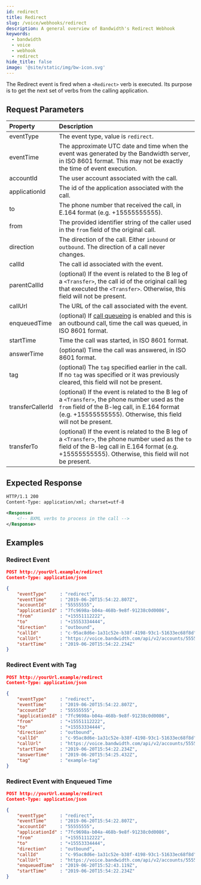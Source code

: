 ```yaml
---
id: redirect
title: Redirect
slug: /voice/webhooks/redirect
description: A general overview of Bandwidth's Redirect Webhook
keywords:
  - bandwidth
  - voice
  - webhook
  - redirect
hide_title: false
image: '@site/static/img/bw-icon.svg'
---
```



The Redirect event is fired when a `<Redirect>` verb is executed.  Its purpose is to get the next set of verbs from the calling application.

## Request Parameters

| Property         | Description |
|:-----------------|:------------|
| eventType        | The event type, value is `redirect`. |
| eventTime        | The approximate UTC date and time when the event was generated by the Bandwidth server, in ISO 8601 format. This may not be exactly the time of event execution. |
| accountId        | The user account associated with the call. |
| applicationId    | The id of the application associated with the call. |
| to               | The phone number that received the call, in E.164 format (e.g. +15555555555). |
| from             | The provided identifier string of the caller used in the `from` field of the original call. |
| direction        | The direction of the call. Either `inbound` or `outbound`. The direction of a call never changes. |
| callId           | The call id associated with the event. |
| parentCallId     | (optional) If the event is related to the B leg of a `<Transfer>`, the call id of the original call leg that executed the `<Transfer>`. Otherwise, this field will not be present. |
| callUrl          | The URL of the call associated with the event. |
| enqueuedTime     | (optional) If [call queueing](/apis/voice#operation/createCall) is enabled and this is an outbound call, time the call was queued, in ISO 8601 format. |
| startTime        | Time the call was started, in ISO 8601 format. |
| answerTime       | (optional) Time the call was answered, in ISO 8601 format. |
| tag              | (optional) The `tag` specified earlier in the call. If no `tag` was specified or it was previously cleared, this field will not be present. |
| transferCallerId | (optional) If the event is related to the B leg of a `<Transfer>`, the phone number used as the `from` field of the B-leg call, in E.164 format (e.g. +15555555555). Otherwise, this field will not be present. |
| transferTo       | (optional) If the event is related to the B leg of a `<Transfer>`, the phone number used as the `to` field of the B-leg call in E.164 format (e.g. +15555555555). Otherwise, this field will not be present. |

## Expected Response

```xml
HTTP/1.1 200
Content-Type: application/xml; charset=utf-8

<Response>
    <!-- BXML verbs to process in the call -->
</Response>
```

## Examples

### Redirect Event

```json
POST http://yourUrl.example/redirect
Content-Type: application/json

{
	"eventType"     : "redirect",
	"eventTime"     : "2019-06-20T15:54:22.807Z",
	"accountId"     : "55555555",
	"applicationId" : "7fc9698a-b04a-468b-9e8f-91238c0d0086",
	"from"          : "+15551112222",
	"to"            : "+15553334444",
	"direction"     : "outbound",
	"callId"        : "c-95ac8d6e-1a31c52e-b38f-4198-93c1-51633ec68f8d",
	"callUrl"       : "https://voice.bandwidth.com/api/v2/accounts/55555555/calls/c-95ac8d6e-1a31c52e-b38f-4198-93c1-51633ec68f8d",
	"startTime"     : "2019-06-20T15:54:22.234Z"
}
```

### Redirect Event with Tag

```json
POST http://yourUrl.example/redirect
Content-Type: application/json

{
	"eventType"     : "redirect",
	"eventTime"     : "2019-06-20T15:54:22.807Z",
	"accountId"     : "55555555",
	"applicationId" : "7fc9698a-b04a-468b-9e8f-91238c0d0086",
	"from"          : "+15551112222",
	"to"            : "+15553334444",
	"direction"     : "outbound",
	"callId"        : "c-95ac8d6e-1a31c52e-b38f-4198-93c1-51633ec68f8d",
	"callUrl"       : "https://voice.bandwidth.com/api/v2/accounts/55555555/calls/c-95ac8d6e-1a31c52e-b38f-4198-93c1-51633ec68f8d",
	"startTime"     : "2019-06-20T15:54:22.234Z",
	"answerTime"    : "2019-06-20T15:54:25.432Z",
	"tag"           : "example-tag"
}
```

### Redirect Event with Enqueued Time

```json
POST http://yourUrl.example/redirect
Content-Type: application/json

{
	"eventType"     : "redirect",
	"eventTime"     : "2019-06-20T15:54:22.807Z",
	"accountId"     : "55555555",
	"applicationId" : "7fc9698a-b04a-468b-9e8f-91238c0d0086",
	"from"          : "+15551112222",
	"to"            : "+15553334444",
	"direction"     : "outbound",
	"callId"        : "c-95ac8d6e-1a31c52e-b38f-4198-93c1-51633ec68f8d",
	"callUrl"       : "https://voice.bandwidth.com/api/v2/accounts/55555555/calls/c-95ac8d6e-1a31c52e-b38f-4198-93c1-51633ec68f8d",
	"enqueuedTime"  : "2019-06-20T15:52:43.119Z",
	"startTime"     : "2019-06-20T15:54:22.234Z"
}
```